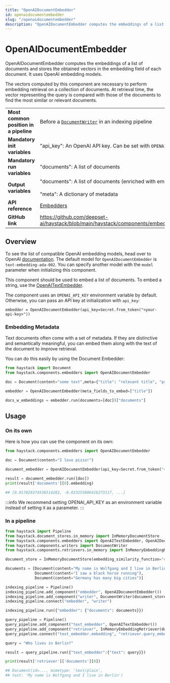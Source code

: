 ```yaml
---
title: "OpenAIDocumentEmbedder"
id: openaidocumentembedder
slug: "/openaidocumentembedder"
description: "OpenAIDocumentEmbedder computes the embeddings of a list of documents and stores the obtained vectors in the embedding field of each document. It uses OpenAI embedding models."
---
```


# OpenAIDocumentEmbedder

OpenAIDocumentEmbedder computes the embeddings of a list of documents and stores the obtained vectors in the embedding field of each document. It uses OpenAI embedding models.

The vectors computed by this component are necessary to perform embedding retrieval on a collection of documents. At retrieval time, the vector representing the query is compared with those of the documents to find the most similar or relevant documents.

|  |  |
| --- | --- |
| **Most common position in a pipeline** | Before a [`DocumentWriter`](/docs/pipeline-components/writers/documentwriter.mdx)  in an indexing pipeline |
| **Mandatory init variables** | "api_key": An OpenAI API key. Can be set with `OPENAI_API_KEY` env var. |
| **Mandatory run variables** | "documents": A list of documents |
| **Output variables** | "documents": A list of documents (enriched with embeddings)  <br /> <br />"meta": A dictionary of metadata |
| **API reference** | [Embedders](/reference/embedders-api) |
| **GitHub link** | https://github.com/deepset-ai/haystack/blob/main/haystack/components/embedders/openai_document_embedder.py |

## Overview

To see the list of compatible OpenAI embedding models, head over to OpenAI [documentation](https://platform.openai.com/docs/guides/embeddings/embedding-models). The default model for `OpenAIDocumentEmbedder` is `text-embedding-ada-002`. You can specify another model with the `model` parameter when initializing this component.

This component should be used to embed a list of documents. To embed a string, use the [OpenAITextEmbedder](openaitextembedder.mdx).

The component uses an `OPENAI_API_KEY` environment variable by default. Otherwise, you can pass an API key at initialization with `api_key`:

```
embedder = OpenAIDocumentEmbedder(api_key=Secret.from_token("<your-api-key>"))
```

### Embedding Metadata

Text documents often come with a set of metadata. If they are distinctive and semantically meaningful, you can embed them along with the text of the document to improve retrieval.

You can do this easily by using the Document Embedder:

```python
from haystack import Document
from haystack.components.embedders import OpenAIDocumentEmbedder

doc = Document(content="some text",meta={"title": "relevant title", "page number": 18})

embedder = OpenAIDocumentEmbedder(meta_fields_to_embed=["title"])

docs_w_embeddings = embedder.run(documents=[doc])["documents"]
```

## Usage

### On its own

Here is how you can use the component on its own:

```python
from haystack.components.embedders import OpenAIDocumentEmbedder

doc = Document(content="I love pizza!")

document_embedder = OpenAIDocumentEmbedder(api_key=Secret.from_token("<your-api-key>"))

result = document_embedder.run([doc])
print(result['documents'][0].embedding)

## [0.017020374536514282, -0.023255806416273117, ...]
```

:::info
We recommend setting OPENAI_API_KEY as an environment variable instead of setting it as a parameter.
:::

### In a pipeline

```python
from haystack import Pipeline
from haystack.document_stores.in_memory import InMemoryDocumentStore
from haystack.components.embedders import OpenAITextEmbedder, OpenAIDocumentEmbedder
from haystack.components.writers import DocumentWriter
from haystack.components.retrievers.in_memory import InMemoryEmbeddingRetriever

document_store = InMemoryDocumentStore(embedding_similarity_function="cosine")

documents = [Document(content="My name is Wolfgang and I live in Berlin"),
             Document(content="I saw a black horse running"),
             Document(content="Germany has many big cities")]

indexing_pipeline = Pipeline()
indexing_pipeline.add_component("embedder", OpenAIDocumentEmbedder())
indexing_pipeline.add_component("writer", DocumentWriter(document_store=document_store))
indexing_pipeline.connect("embedder", "writer")

indexing_pipeline.run({"embedder": {"documents": documents}})

query_pipeline = Pipeline()
query_pipeline.add_component("text_embedder", OpenAITextEmbedder())
query_pipeline.add_component("retriever", InMemoryEmbeddingRetriever(document_store=document_store))
query_pipeline.connect("text_embedder.embedding", "retriever.query_embedding")

query = "Who lives in Berlin?"

result = query_pipeline.run({"text_embedder":{"text": query}})

print(result['retriever']['documents'][0])

## Document(id=..., mimetype: 'text/plain',
## text: 'My name is Wolfgang and I live in Berlin')
```
